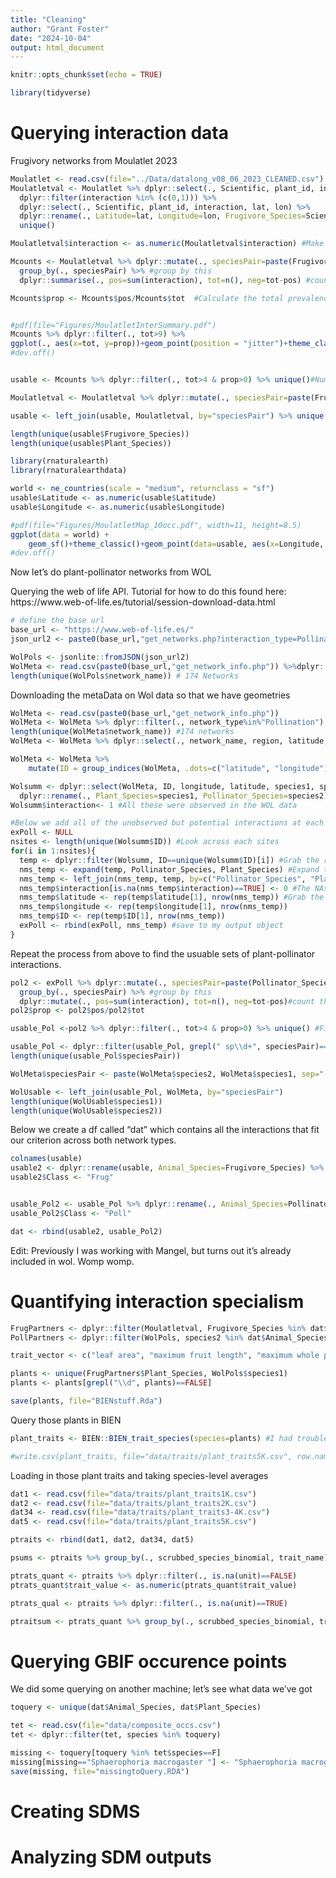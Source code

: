 ```yaml
---
title: "Cleaning"
author: "Grant Foster"
date: "2024-10-04"
output: html_document
---
```


```r
knitr::opts_chunk$set(echo = TRUE)
```

```r
library(tidyverse)
```


# Querying interaction data

Frugivory networks from Moulatlet 2023
```r
Moulatlet <- read.csv(file="../Data/datalong_v08_06_2023_CLEANED.csv") #Read in moulet interaction data
Moulatletval <- Moulatlet %>% dplyr::select(., Scientific, plant_id, interaction, lat, lon) %>% #Filter down to unique interactions
  dplyr::filter(interaction %in% (c(0,1))) %>%  
  dplyr::select(., Scientific, plant_id, interaction, lat, lon) %>% 
  dplyr::rename(., Latitude=lat, Longitude=lon, Frugivore_Species=Scientific, Plant_Species=plant_id) %>%
  unique()

Moulatletval$interaction <- as.numeric(Moulatletval$interaction) #Make sure col is numeric

Mcounts <- Moulatletval %>% dplyr::mutate(., speciesPair=paste(Frugivore_Species, Plant_Species, sep="-")) %>% #Make a "Species-pair" col
  group_by(., speciesPair) %>% #group by this
  dplyr::summarise(., pos=sum(interaction), tot=n(), neg=tot-pos) #count the number of positive and negative interaction presences across the Moulatletval data

Mcounts$prop <- Mcounts$pos/Mcounts$tot  #Calculate the total prevalence of interactions across all coocurences


#pdf(file="Figures/MoulatletInterSummary.pdf")
Mcounts %>% dplyr::filter(., tot>9) %>%
ggplot(., aes(x=tot, y=prop))+geom_point(position = "jitter")+theme_classic()+ylab("Proportion of Interactions given Coocurence")+xlab("Number of Coocurrences")+ annotate("text", x = 31, y = .25, label = "211 interactions total")+ annotate("text", x = 31, y = .2, label = "44 birds, 37 plants")
#dev.off()


usable <- Mcounts %>% dplyr::filter(., tot>4 & prop>0) %>% unique()#Number of interactions with at least 5 records, and interact at at least 1 site. 

Moulatletval <- Moulatletval %>% dplyr::mutate(., speciesPair=paste(Frugivore_Species, Plant_Species, sep="-")) #Create Species-pair column

usable <- left_join(usable, Moulatletval, by="speciesPair") %>% unique() #Grab the usable interactions w/lat-long data

length(unique(usable$Frugivore_Species))
length(unique(usable$Plant_Species))

library(rnaturalearth)
library(rnaturalearthdata)

world <- ne_countries(scale = "medium", returnclass = "sf")
usable$Latitude <- as.numeric(usable$Latitude)
usable$Longitude <- as.numeric(usable$Longitude)

#pdf(file="Figures/MoulatletMap_10occ.pdf", width=11, height=8.5)
ggplot(data = world) +
    geom_sf()+theme_classic()+geom_point(data=usable, aes(x=Longitude, y=Latitude))
#dev.off()
```

Now let's do plant-pollinator networks from WOL

Querying the web of life API. 
Tutorial for how to do this found here: https://www.web-of-life.es/tutorial/session-download-data.html
```r
# define the base url
base_url <- "https://www.web-of-life.es/"   
json_url2 <- paste0(base_url,"get_networks.php?interaction_type=Pollination") 

WolPols <- jsonlite::fromJSON(json_url2)
WolMeta <- read.csv(paste0(base_url,"get_network_info.php")) %>%dplyr::filter(., network_type%in%"Pollination")
length(unique(WolPols$network_name)) # 174 Networks
```

Downloading the metaData on Wol data so that we have geometries
```r
WolMeta <- read.csv(paste0(base_url,"get_network_info.php"))
WolMeta <- WolMeta %>% dplyr::filter(., network_type%in%"Pollination") #Make sure we have only pollination
length(unique(WolMeta$network_name)) #174 networks
WolMeta <- WolMeta %>% dplyr::select(., network_name, region, latitude, longitude) %>% left_join(WolPols, ., by="network_name")
```

```r
WolMeta <- WolMeta %>% 
    mutate(ID = group_indices(WolMeta, .dots=c("latitude", "longitude"))) #Some networks are grouped across time but are at the same site-I'm adding a grouping column for those here. 

Wolsumm <- dplyr::select(WolMeta, ID, longitude, latitude, species1, species2) %>% unique() %>%#Grab uniques
  dplyr::rename(., Plant_Species=species1, Pollinator_Species=species2)
Wolsumm$interaction<- 1 #All these were observed in the WOL data

#Below we add all of the unobserved but potential interactions at each site (Ex. If a plant and a pollinator are both recorded in a site but don't have a recorded interaction, this adds that as a row with a "0" in the interaction columns)
exPoll <- NULL
nsites <- length(unique(Wolsumm$ID)) #Look across each sites
for(i in 1:nsites){
  temp <- dplyr::filter(Wolsumm, ID==unique(Wolsumm$ID)[i]) #Grab the recorded interaction
  nms_temp <- expand(temp, Pollinator_Species, Plant_Species) #Expand to all possible interactions
  nms_temp <- left_join(nms_temp, temp, by=c("Pollinator_Species", "Plant_Species")) #Grab the true interactions
  nms_temp$interaction[is.na(nms_temp$interaction)==TRUE] <- 0 #The NAs left are unobserved at this site
  nms_temp$latitude <- rep(temp$latitude[1], nrow(nms_temp)) #Grab the correct spatial info + NetID
  nms_temp$longitude <- rep(temp$longitude[1], nrow(nms_temp))
  nms_temp$ID <- rep(temp$ID[1], nrow(nms_temp))
  exPoll <- rbind(exPoll, nms_temp) #save to my output object
}
```

Repeat the process from above to find the usuable sets of plant-pollinator interactions. 

```r
pol2 <- exPoll %>% dplyr::mutate(., speciesPair=paste(Pollinator_Species, Plant_Species, sep="-")) %>% #Make a "Species-pair" col
  group_by(., speciesPair) %>% #group by this
  dplyr::mutate(., pos=sum(interaction), tot=n(), neg=tot-pos)#count the number of positive and negative interaction presences across the Moulatletval data
pol2$prop <- pol2$pos/pol2$tot

usable_Pol <-pol2 %>% dplyr::filter(., tot>4 & prop>0) %>% unique() #Filter to those that cooccur at at least 4 sites

usable_Pol <- dplyr::filter(usable_Pol, grepl(" sp\\d+", speciesPair)==F) #remove entries not ID'ed to species
length(unique(usable_Pol$speciesPair)) 
```



```r
WolMeta$speciesPair <- paste(WolMeta$species2, WolMeta$species1, sep="-")

WolUsable <- left_join(usable_Pol, WolMeta, by="speciesPair")
length(unique(WolUsable$species1))
length(unique(WolUsable$species2))
```
Below we create a df called "dat" which contains all the interactions that fit our criterion across both network types. 
```r
colnames(usable)
usable2 <- dplyr::rename(usable, Animal_Species=Frugivore_Species) %>% dplyr::select(., "speciesPair", "Animal_Species", "Plant_Species", "interaction", "pos","neg","tot","prop","Longitude","Latitude")
usable2$Class <- "Frug"


usable_Pol2 <- usable_Pol %>% dplyr::rename(., Animal_Species=Pollinator_Species, Longitude=longitude, Latitude=latitude) %>% dplyr::select(., "speciesPair", "Animal_Species", "Plant_Species", "interaction", "pos","neg","tot","prop","Longitude","Latitude")
usable_Pol2$Class <- "Poll"

dat <- rbind(usable2, usable_Pol2)
```

Edit: Previously I was working with Mangel, but turns out it's already included in wol. Womp womp. 


# Quantifying interaction specialism

```r
FrugPartners <- dplyr::filter(Moulatletval, Frugivore_Species %in% dat$Animal_Species) #All interactions with the focal frugivore species
PollPartners <- dplyr::filter(WolPols, species2 %in% dat$Animal_Species) #All interactions with the focal pollinator species

trait_vector <- c("leaf area", "maximum fruit length", "maximum whole plant height", "maximum whole plant longevity", "minimum fruit length", "plant fruiting duration", "seed length", "seed mass", "whole plant height")

plants <- unique(FrugPartners$Plant_Species, WolPols$species1)
plants <- plants[grepl("\\d", plants)==FALSE]

save(plants, file="BIENstuff.Rda")
```

Query those plants in BIEN
```r
plant_traits <- BIEN::BIEN_trait_species(species=plants) #I had trouble running this all at once, so I split the query into 4 files of ~1k-1.5K each  

#write.csv(plant_traits, file="data/traits/plant_traits5K.csv", row.names = F)

```
Loading in those plant traits and taking species-level averages

```r

dat1 <- read.csv(file="data/traits/plant_traits1K.csv")
dat2 <- read.csv(file="data/traits/plant_traits2K.csv")
dat34 <- read.csv(file="data/traits/plant_traits3-4K.csv")
dat5 <- read.csv(file="data/traits/plant_traits5K.csv")

ptraits <- rbind(dat1, dat2, dat34, dat5)

psums <- ptraits %>% group_by(., scrubbed_species_binomial, trait_name) %>%  dplyr::summarise(trait_mean=mean(trait_value, na.rm = TRUE))

ptrats_quant <- ptraits %>% dplyr::filter(., is.na(unit)==FALSE)
ptrats_quant$trait_value <- as.numeric(ptrats_quant$trait_value)

ptrats_qual <- ptraits %>% dplyr::filter(., is.na(unit)==TRUE)

ptraitsum <- ptrats_quant %>% group_by(., scrubbed_species_binomial, trait_name) %>%  dplyr::summarise(trait_mean=mean(trait_value, na.rm = TRUE)) %>% dplyr::filter(., trait_mean>0)
```

# Querying GBIF occurence points

We did some querying on another machine; let's see what data we've got
```r
toquery <- unique(dat$Animal_Species, dat$Plant_Species)

tet <- read.csv(file="data/composite_occs.csv")
tet <- dplyr::filter(tet, species %in% toquery)

missing <- toquery[toquery %in% tet$species==F]
missing[missing=="Sphaerophoria macrogaster "] <- "Sphaerophoria macrogaster"
save(missing, file="missingtoQuery.RDA")
```

# Creating SDMS

# Analyzing SDM outputs

